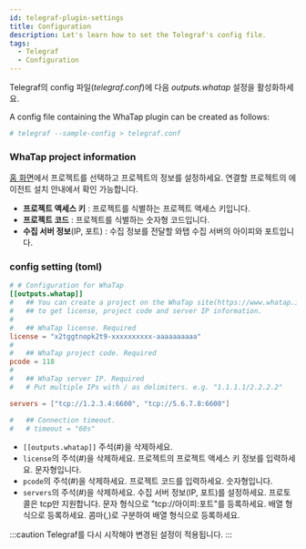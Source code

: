 ```yaml
---
id: telegraf-plugin-settings
title: Configuration
description: Let's learn how to set the Telegraf's config file.
tags:
  - Telegraf
  - Configuration
---
```


Telegraf의 config 파일(_telegraf.conf_)에 다음 _outputs.whatap_ 설정을 활성화하세요.

A config file containing the WhaTap plugin can be created as follows:

```bash title=SH
# telegraf --sample-config > telegraf.conf
```

### WhaTap project information

[홈 화면](https://service.whatap.io/)에서 프로젝트를 선택하고 프로젝트의 정보를 설정하세요. 연결할 프로젝트의 에이전트 설치 안내에서 확인 가능합니다.

-   **프로젝트 액세스 키** : 프로젝트를 식별하는 프로젝트 액세스 키입니다.
-   **프로젝트 코드** : 프로젝트를 식별하는 숫자형 코드입니다.
-   **수집 서버 정보**(IP, 포트) : 수집 정보를 전달할 와탭 수집 서버의 아이피와 포트입니다.

### config setting (toml)

```toml title='/etc/telegraf/telegraf.conf'
# # Configuration for WhaTap
[[outputs.whatap]]
#   ## You can create a project on the WhaTap site(https://www.whatap.io)
#   ## to get license, project code and server IP information.
#
#   ## WhaTap license. Required
license = "x2tggtnopk2t9-xxxxxxxxxx-aaaaaaaaaa"
#
#   ## WhaTap project code. Required
pcode = 118
#
#   ## WhaTap server IP. Required
#   # Put multiple IPs with / as delimiters. e.g. "1.1.1.1/2.2.2.2"

servers = ["tcp://1.2.3.4:6600", "tcp://5.6.7.8:6600"]

#   ## Connection timeout.
#   # timeout = "60s"
```

-   `[[outputs.whatap]]` 주석(#)을 삭제하세요.
-   `license`의 주석(#)을 삭제하세요. 프로젝트의 프로젝트 액세스 키 정보를 입력하세요. 문자형입니다.
-   `pcode`의 주석(#)을 삭제하세요. 프로젝트 코드를 입력하세요. 숫자형입니다.
-   `servers`의 주석(#)을 삭제하세요. 수집 서버 정보(IP, 포트)를 설정하세요. 프로토콜은 tcp만 지원합니다. 문자 형식으로 "tcp://아이피:포트"를 등록하세요. 배열 형식으로 등록하세요. 콤마(,)로 구분하여 배열 형식으로 등록하세요.

:::caution
Telegraf를 다시 시작해야 변경된 설정이 적용됩니다.
:::
